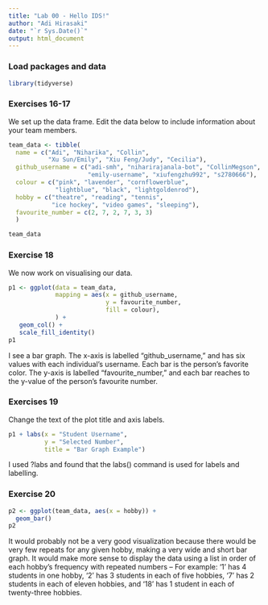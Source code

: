 ```yaml
---
title: "Lab 00 - Hello IDS!"
author: "Adi Hirasaki"
date: "`r Sys.Date()`"
output: html_document
---
```


### Load packages and data

```r
library(tidyverse) 
```

### Exercises 16-17

We set up the data frame. Edit the data below to include information about your team members.

```r
team_data <- tibble(
  name = c("Adi", "Niharika", "Collin", 
           "Xu Sun/Emily", "Xiu Feng/Judy", "Cecilia"),
  github_username = c("adi-smh", "niharirajanala-bot", "CollinMegson", 
                      "emily-username", "xiufengzhu992", "s2780666"), 
  colour = c("pink", "lavender", "cornflowerblue", 
             "lightblue", "black", "lightgoldenrod"),
  hobby = c("theatre", "reading", "tennis", 
            "ice hockey", "video games", "sleeping"),
  favourite_number = c(2, 7, 2, 7, 3, 3)
  )

team_data
```

### Exercise 18

We now work on visualising our data. 

```r
p1 <- ggplot(data = team_data, 
             mapping = aes(x = github_username, 
                           y = favourite_number,
                           fill = colour), 
             ) +
   geom_col() +
   scale_fill_identity()
p1
```


I see a bar graph. The x-axis is labelled "github_username," and has six values with each individual's username. Each bar is the person's favorite color. The y-axis is labelled "favourite_number," and each bar reaches to the y-value of the person's favourite number.

### Exercises 19

Change the text of the plot title and axis labels.

```r
p1 + labs(x = "Student Username", 
          y = "Selected Number",
          title = "Bar Graph Example")
```

I used ?labs and found that the labs() command is used for labels and labelling.

### Exercise 20

```r
p2 <- ggplot(team_data, aes(x = hobby)) +
  geom_bar()
p2
```

It would probably not be a very good visualization because there would be very few repeats for any given hobby, making a very wide and short bar graph. It would make more sense to display the data using a list in order of each hobby's frequency with repeated numbers -- For example: '1' has 4 students in one hobby, '2' has 3 students in each of five hobbies, '7' has 2 students in each of eleven hobbies, and '18' has 1 student in each of twenty-three hobbies.
